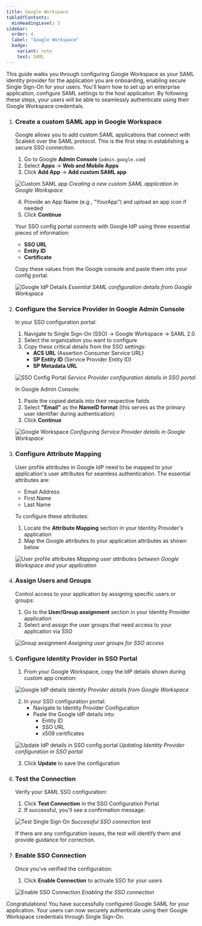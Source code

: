 ```yaml
---
title: Google Workspace
tableOfContents:
  minHeadingLevel: 3
sidebar:
  order: 4
  label: "Google Workspace"
  badge:
    variant: note
    text: SAML
---
```



This guide walks you through configuring Google Workspace as your SAML identity provider for the application you are onboarding, enabling secure Single Sign-On for your users. You'll learn how to set up an enterprise application, configure SAML settings to the host application. By following these steps, your users will be able to seamlessly authenticate using their Google Workspace credentials.

<Steps>

1. ### Create a custom SAML app in Google Workspace

   Google allows you to add custom SAML applications that connect with Scalekit over the SAML protocol. This is the first step in establishing a secure SSO connection.

   1. Go to Google **Admin Console** (`admin.google.com`)
   2. Select **Apps** → **Web and Mobile Apps**
   3. Click **Add App** → **Add custom SAML app**

   ![Custom SAML app](@/assets/docs/guides/sso-integrations/google-saml/0-google-saml.png)
   *Creating a new custom SAML application in Google Workspace*

   4. Provide an App Name (e.g., "YourApp") and upload an app icon if needed
   5. Click **Continue**

   Your SSO config portal connects with Google IdP using three essential pieces of information:
   - **SSO URL**
   - **Entity ID**
   - **Certificate**

   Copy these values from the Google console and paste them into your config portal.

   ![Google IdP Details](@/assets/docs/guides/sso-integrations/google-saml/0.1-google-saml.png)
   *Essential SAML configuration details from Google Workspace*

2. ### Configure the Service Provider in Google Admin Console

   In your SSO configuration portal:
   1. Navigate to Single Sign-On (SSO) → Google Workspace → SAML 2.0
   2. Select the organization you want to configure
   3. Copy these critical details from the SSO settings:
      - **ACS URL** (Assertion Consumer Service URL)
      - **SP Entity ID** (Service Provider Entity ID)
      - **SP Metadata URL**

   ![SSO Config Portal](@/assets/docs/guides/sso-integrations/google-saml/1-google-saml.png)
   *Service Provider configuration details in SSO portal*

   In Google Admin Console:
   1. Paste the copied details into their respective fields
   2. Select **"Email"** as the **NameID format** (this serves as the primary user identifier during authentication)
   3. Click **Continue**

   ![Google Workspace](@/assets/docs/guides/sso-integrations/google-saml/1.1-google-saml.png)
   *Configuring Service Provider details in Google Workspace*

3. ### Configure Attribute Mapping

   User profile attributes in Google IdP need to be mapped to your application's user attributes for seamless authentication. The essential attributes are:

   - Email Address
   - First Name
   - Last Name

   To configure these attributes:
   1. Locate the **Attribute Mapping** section in your Identity Provider's application
   2. Map the Google attributes to your application attributes as shown below

   ![User profile attributes](@/assets/docs/guides/sso-integrations/google-saml/2.1-google-saml.png)
   *Mapping user attributes between Google Workspace and your application*

4. ### Assign Users and Groups

   Control access to your application by assigning specific users or groups:

   1. Go to the **User/Group assignment** section in your Identity Provider application
   2. Select and assign the user groups that need access to your application via SSO

   ![Group assignment](@/assets/docs/guides/sso-integrations/google-saml/2.2-google-saml.png)
   *Assigning user groups for SSO access*

5. ### Configure Identity Provider in SSO Portal

   1. From your Google Workspace, copy the IdP details shown during custom app creation:

   ![Google IdP details](@/assets/docs/guides/sso-integrations/google-saml/3.1-google-saml.png)
   *Identity Provider details from Google Workspace*

   2. In your SSO configuration portal:
      - Navigate to Identity Provider Configuration
      - Paste the Google IdP details into:
        - Entity ID
        - SSO URL
        - x509 certificates

   ![Update IdP details in SSO config portal](@/assets/docs/guides/sso-integrations/google-saml/3.2-google-saml.png)
   *Updating Identity Provider configuration in SSO portal*

   3. Click **Update** to save the configuration

6. ### Test the Connection

   Verify your SAML SSO configuration:

   1. Click **Test Connection** in the SSO Configuration Portal
   2. If successful, you'll see a confirmation message:

   ![Test Single Sign On](@/assets/docs/guides/sso-integrations/google-saml/4-google-saml.png)
   *Successful SSO connection test*

   If there are any configuration issues, the test will identify them and provide guidance for correction.

7. ### Enable SSO Connection

   Once you've verified the configuration:

   1. Click **Enable Connection** to activate SSO for your users

   ![Enable SSO Connection](@/assets/docs/guides/sso-integrations/google-saml/5-google-saml.png)
   *Enabling the SSO connection*

</Steps>

Congratulations! You have successfully configured Google SAML for your application. Your users can now securely authenticate using their Google Workspace credentials through Single Sign-On.
